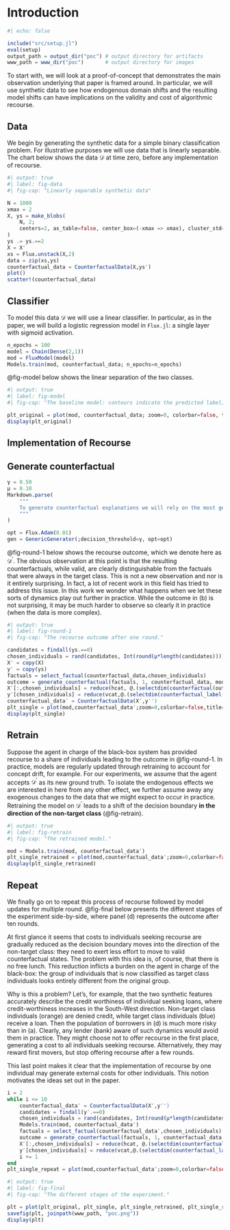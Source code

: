 # Introduction

```julia
#| echo: false

include("src/setup.jl")
eval(setup)
output_path = output_dir("poc") # output directory for artifacts
www_path = www_dir("poc")       # output directory for images
```

To start with, we will look at a proof-of-concept that demonstrates the main observation underlying that paper is framed around. In particular, we will use synthetic data to see how endogenous domain shifts and the resulting model shifts can have implications on the validity and cost of algorithmic recourse.

## Data

We begin by generating the synthetic data for a simple binary classification problem. For illustrative purposes we will use data that is linearly separable. The chart below shows the data $\mathcal{D}$ at time zero, before any implementation of recourse.

```julia
#| output: true
#| label: fig-data
#| fig-cap: "Linearly separable synthetic data"

N = 1000
xmax = 2
X, ys = make_blobs(
    N, 2; 
    centers=2, as_table=false, center_box=(-xmax => xmax), cluster_std=0.1
)
ys .= ys.==2
X = X'
xs = Flux.unstack(X,2)
data = zip(xs,ys)
counterfactual_data = CounterfactualData(X,ys')
plot()
scatter!(counterfactual_data)
```

## Classifier 

To model this data $\mathcal{D}$ we will use a linear classifier. In particular, as in the paper, we will build a logistic regression model in `Flux.jl`: a single layer with sigmoid activation. 

```julia
n_epochs = 100
model = Chain(Dense(2,1))
mod = FluxModel(model)
Models.train(mod, counterfactual_data; n_epochs=n_epochs)
```

@fig-model below shows the linear separation of the two classes.

```julia
#| output: true
#| label: fig-model
#| fig-cap: "The baseline model: contours indicate the predicted label; dots indicate observed data points."

plt_original = plot(mod, counterfactual_data; zoom=0, colorbar=false, title="(a)")
display(plt_original)
```

## Implementation of Recourse

## Generate counterfactual

```julia
γ = 0.50
μ = 0.10
Markdown.parse(
    """
    To generate counterfactual explanations we will rely on the most generic approach. As our decision threshold we will use $(γ*100)% here. In other words, the counterfactual is considered as valid, as soon as the classifier is more convinced that it belongs to the target class (blue) than the non-target class (orange). In each round we will implement recourse for $(μ * 100)% of the individuals in the non-target class. 
    """
)
```

```julia
opt = Flux.Adam(0.01)
gen = GenericGenerator(;decision_threshold=γ, opt=opt)
```

@fig-round-1 below shows the recourse outcome, which we denote here as $\mathcal{D}^{\prime}$. The obvious observation at this point is that the resulting counterfactuals, while valid, are clearly distinguishable from the factuals that were always in the target class. This is not a new observation and nor is it entirely surprising. In fact, a lot of recent work in this field has tried to address this issue. In this work we wonder what happens when we let these sorts of dynamics play out further in practice. While the outcome in (b) is not surprising, it may be much harder to observe so clearly it in practice (when the data is more complex).

```julia
#| output: true
#| label: fig-round-1
#| fig-cap: "The recourse outcome after one round."

candidates = findall(ys.==0)
chosen_individuals = rand(candidates, Int(round(μ*length(candidates))))
X′ = copy(X)
y′ = copy(ys)
factuals = select_factual(counterfactual_data,chosen_individuals)
outcome = generate_counterfactual(factuals, 1, counterfactual_data, mod, gen; initialization=:identity)
X′[:,chosen_individuals] = reduce(hcat, @.(selectdim(counterfactual(outcome), 3, 1)))
y′[chosen_individuals] = reduce(vcat,@.(selectdim(counterfactual_label(outcome),3,1)))
counterfactual_data′ = CounterfactualData(X′,y′')
plt_single = plot(mod,counterfactual_data′;zoom=0,colorbar=false,title="(b)")
display(plt_single)
```

## Retrain

Suppose the agent in charge of the black-box system has provided recourse to a share of individuals leading to the outcome in @fig-round-1. In practice, models are regularly updated through retraining to account for concept drift, for example. For our experiments, we assume that the agent accepts $\mathcal{D}^{\prime}$ as its new ground truth. To isolate the endogenous effects we are interested in here from any other effect, we further assume away any exogenous changes to the data that we might expect to occur in practice. Retraining the model on $\mathcal{D}^{\prime}$ leads to a shift of the decision boundary **in the direction of the non-target class** (@fig-retrain). 

```julia
#| output: true
#| label: fig-retrain
#| fig-cap: "The retrained model."

mod = Models.train(mod, counterfactual_data′)
plt_single_retrained = plot(mod,counterfactual_data′;zoom=0,colorbar=false,title="(c)")
display(plt_single_retrained)
```

## Repeat

We finally go on to repeat this process of recourse followed by model updates for multiple round. @fig-final below presents the different stages of the experiment side-by-side, where panel (d) represents the outcome after ten rounds. 

At first glance it seems that costs to individuals seeking recourse are gradually reduced as the decision boundary moves into the direction of the non-target class: they need to exert less effort to move to valid counterfactual states. The problem with this idea is, of course, that there is no free lunch. This reduction inflicts a burden on the agent in charge of the black-box: the group of individuals that is now classified as target class individuals looks entirely different from the original group. 

Why is this a problem? Let's, for example, that the two synthetic features accurately describe the credit worthiness of individual seeking loans, where credit-worthiness increases in the South-West direction. Non-target class individuals (orange) are denied credit, while target class individuals (blue) receive a loan. Then the population of borrowers in (d) is much more risky than in (a). Clearly, any lender (bank) aware of such dynamics would avoid them in practice. They might choose not to offer recourse in the first place, generating a cost to all individuals seeking recourse. Alternatively, they may reward first movers, but stop offering recourse after a few rounds. 

This last point makes it clear that the implementation of recourse by one individual may generate external costs for other individuals. This notion motivates the ideas set out in the paper.

```julia
i = 2
while i <= 10
    counterfactual_data′ = CounterfactualData(X′,y′')
    candidates = findall(y′.==0)
    chosen_individuals = rand(candidates, Int(round(μ*length(candidates))))
    Models.train(mod, counterfactual_data′)
    factuals = select_factual(counterfactual_data′,chosen_individuals)
    outcome = generate_counterfactual(factuals, 1, counterfactual_data′, mod, gen; initialization=:identity)
    X′[:,chosen_individuals] = reduce(hcat, @.(selectdim(counterfactual(outcome), 3, 1)))
    y′[chosen_individuals] = reduce(vcat,@.(selectdim(counterfactual_label(outcome),3,1)))
    i += 1
end
plt_single_repeat = plot(mod,counterfactual_data′;zoom=0,colorbar=false,title="(d)")
```

```julia
#| output: true
#| label: fig-final
#| fig-cap: "The different stages of the experiment."

plt = plot(plt_original, plt_single, plt_single_retrained, plt_single_repeat, layout=(1,4), legend=false, axis=nothing, size=(600,165))
savefig(plt, joinpath(www_path, "poc.png"))
display(plt)
```
